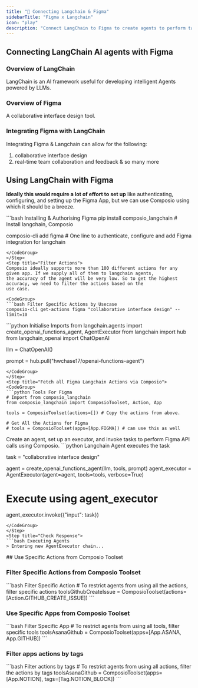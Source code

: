 ```yaml
---
title: "🚀 Connecting Langchain & Figma"
sidebarTitle: "Figma x Langchain"
icon: "play"
description: "Connect LangChain to Figma to create agents to perform tasks using natural language"
---
```


## Connecting LangChain AI agents with Figma

### Overview of LangChain

LangChain is an AI framework useful for developing intelligent Agents powered by LLMs.

### Overview of Figma

A collaborative interface design tool.

### Integrating Figma with LangChain

Integrating Figma & Langchain can allow for the following:

1. collaborative interface design
2. real-time team collaboration and feedback
& so many more

## Using LangChain with Figma

<Steps>
<Step title="Setting Up the Environment">

**Ideally this would require a lot of effort to set up** like authenticating, configuring, and setting up the Figma App, but we can use Composio using which it should be a breeze.

<CodeGroup>
```bash Installing & Authorising Figma
pip install composio_langchain # Install langchain, Composio 

composio-cli add figma # One line to authenticate, configure and add Figma integration for langchain
```
</CodeGroup>
</Step>
<Step title="Filter Actions">
Composio ideally supports more than 100 different actions for any given app. If we supply all of them to langchain agents, 
the accuracy of the agent will be very low. So to get the highest accuracy, we need to filter the actions based on the 
use case.

<CodeGroup>
```bash Filter Specific Actions by Usecase
composio-cli get-actions figma "collaborative interface design" --limit=10
```
</CodeGroup>

</Step>
<Step title="Import Base Packages">

<CodeGroup>
```python Initialise Imports
from langchain.agents import create_openai_functions_agent, AgentExecutor
from langchain import hub
from langchain_openai import ChatOpenAI


llm = ChatOpenAI()

prompt = hub.pull("hwchase17/openai-functions-agent")
```
</CodeGroup>
</Step>
<Step title="Fetch all Figma Langchain Actions via Composio">
<CodeGroup>
```python Tools For Figma
# Import from composio_langchain
from composio_langchain import ComposioToolset, Action, App

tools = ComposioToolset(actions=[]) # Copy the actions from above. 

# Get All the Actions for Figma
# tools = ComposioToolset(apps=[App.FIGMA]) # can use this as well
```
</CodeGroup>
</Step>
<Step title="Execute the Agent">
Create an agent, set up an executor, and invoke tasks to perform Figma API calls using Composio. 
<CodeGroup>
```python Langchain Agent executes the task

task = "collaborative interface design"

agent = create_openai_functions_agent(llm, tools, prompt)
agent_executor = AgentExecutor(agent=agent, tools=tools, verbose=True)

# Execute using agent_executor
agent_executor.invoke({"input": task})
```
</CodeGroup>
</Step>
<Step title="Check Response">
```bash Executing Agents
> Entering new AgentExecutor chain...
```
</Step>
</Steps>
## Use Specific Actions from Composio Toolset

### Filter Specific Actions from Composio Toolset

<CodeGroup>
```bash Filter Specific Action
# To restrict agents from using all the actions, filter specific actions
toolsGithubCreateIssue = ComposioToolset(actions=[Action.GITHUB_CREATE_ISSUE])
```
</CodeGroup>

### Use Specific Apps from Composio Toolset
<CodeGroup>
```bash Filter Specific App
# To restrict agents from using all tools, filter specific tools
toolsAsanaGithub = ComposioToolset(apps=[App.ASANA, App.GITHUB])
```
</CodeGroup>

### Filter apps actions by tags 
<CodeGroup>
```bash Filter actions by tags
# To restrict agents from using all actions, filter the actions by tags
toolsAsanaGithub = ComposioToolset(apps=[App.NOTION], tags=[Tag.NOTION_BLOCK])
```
</CodeGroup>

